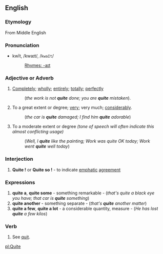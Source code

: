 {{rfc}}
==English==
===Etymology===
From Middle English

===Pronunciation===
*kwīt, /kwaɪt/, /<tt>kwaIt</tt>/
*:[[Rhymes:English:-aɪt|Rhymes: -aɪt]]

===Adjective or Adverb===
#[[Completely]]; [[wholly]]; [[entirely]]; [[totally]]; [[perfectly]]
#:(''the work is not '''quite''' done; you are '''quite''' mistaken'').
#To a great extent or degree; [[very]]; very much; [[considerably]].
#:(''the car is '''quite''' damaged; I find him '''quite''' adorable'')
#To a moderate extent or degree ''(tone of speech will often indicate this almost conflicting usage)''
#: (''Well, I '''quite''' like the painting; Work was quite OK today; Work went '''quite''' well today'')

===Interjection===
#'''Quite !''' or ''' Quite so !''' - to indicate [[emphatic]] [[agreement]]

===Expressions===
#'''quite a''', '''quite some''' - something remarkable - (''that's quite a black eye you have; that car is '''quite''' something'')
#'''quite another''' - something separate - (''that's '''quite''' another matter'')
#'''quite a few''', '''quite a lot''' - a considerable quantity, measure - (''He has lost '''quite''' a few kilos'')

===Verb===
#See [[quit]].

[[pl:Quite]]